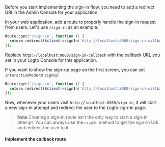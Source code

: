 

<SignInFlowSummary />

Before you start implementing the sign-in flow, you need to add a redirect URI in the Admin Console for your application.

<ConfigureRedirectUri
  figureSrc={redirectUriFigure}
  redirectUri="http://localhost:8080/sign-in-callback"
/>

In your web application, add a route to properly handle the sign-in request from users. Let's use `/sign-in` as an example:

```php
Route::get('/sign-in', function () {
  return redirect($client->signIn('http://localhost:8080/sign-in-callback'));
});
```

Replace `http://localhost:8080/sign-in-callback` with the callback URL you set in your Logto Console for this application.

If you want to show the sign-up page on the first screen, you can set `interactionMode` to `signUp`:

```php
Route::get('/sign-in', function () {
  return redirect($client->signIn('http://localhost:8080/sign-in-callback', InteractionMode::signUp));
});
```

Now, whenever your users visit `http://localhost:8080/sign-in`, it will start a new sign-in attempt and redirect the user to the Logto sign-in page.

> **Note**
> Creating a sign-in route isn't the only way to start a sign-in attempt. You can always use the `signIn` method to get the sign-in URL and redirect the user to it.

#### Implement the callback route

<ImplementCallbackRoute />
